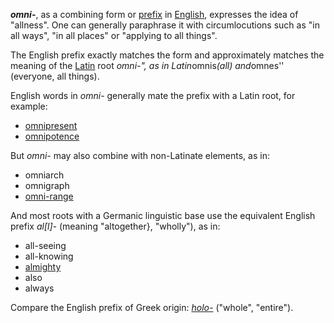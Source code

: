 '''''omni-''''', as a combining form or [[Prefix (linguistics)|prefix]] in [[English language | English]], expresses the idea of "allness". One can generally paraphrase it with circumlocutions such as "in all ways", "in all places" or "applying to all things".

The English prefix exactly matches the form and approximately matches the meaning of the [[Latin]] root ''omni-", as in Latin ''omnis'' (all) and ''omnes'' (everyone, all things).

English words in ''omni-'' generally mate the prefix with a Latin root, for example:
* [[omnipresence | omnipresent]]
* [[omnipotence]]

But ''omni-'' may also combine with non-Latinate elements, as in:
* omniarch
* omnigraph
* [[VHF omnidirectional range|omni-range]]

And most roots with a Germanic linguistic base use the equivalent English prefix ''al[l]-'' (meaning "altogether}, "wholly"), as in:
* all-seeing
* all-knowing
* [[almighty]]
* also
* always

Compare the English prefix of Greek origin: ''[[holo-]]'' ("whole", "entire").

{{stub}}
